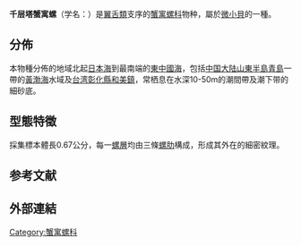 {{Speciesbox
 | taxon = Seila laqueata
 | display_parents = 5
 | authority = (Gould, 1861)
 | synonyms_ref = {{r|WoRMS_592299}}
 | synonyms =
* ''Notoseila laqueata'' {{small|(Gould, 1861)}}
}}

'''千层塔蟹寓螺'''（学名：''{{lang|la|Seila laqueata}}''）是[[翼舌類|翼舌類]]支序的[[蟹寓螺科|蟹寓螺科]]物种{{r|shell_790 |WoRMS_592299}}，屬於[[微小貝|微小貝]]的一種{{r|bigai}}。

==分佈==
本物種分佈的地域北起[[日本海|日本海]]到最南端的[[東中國海|東中國海]]{{r|bigai}}，包括[[中国大陆|中国大陆]][[山東半島|山東半島]][[青島|青島]]一帶的[[黃海|黃]][[渤海|渤海]]水域{{r|shelldoc_420090220138}}及[[台湾|台湾]]{{r|shell_790}}[[彰化縣|彰化縣]][[和美鎮|和美鎮]]{{r|shelldoc_000102}}，常栖息在水深10-50m{{r|bigai}}的潮間帶{{r|shelldoc_000102}}及潮下带{{r|shell_790}}的細砂底{{r|bigai}}。

==型態特徵==
採集標本體長0.67公分{{r|shelldoc_000102}}，每一[[螺層|螺層]]均由三條[[螺肋|螺肋]]構成{{r|shelldoc_000102}}，形成其外在的細密紋理。

==参考文献==
{{reflist|refs=
<ref name="bigai">{{cite web
 |url=http://bigai.world.coocan.jp/pic_book/data02/a1014.html
 |title=Notoseila laqueata [ ケシカニモリ ]
 |publisher=[[微小貝數據庫|微小貝數據庫]]
 |date=1997-02-25
 |access-date=2018-02-23
 |language=ja
 |archive-date=2020-02-01
 |archive-url=https://web.archive.org/web/20200201042008/http://bigai.world.coocan.jp/pic_book/data02/a1014.html
 |dead-url=yes
 }}</ref>
<ref name="shell_790">{{cite web
 |url=http://shell.sinica.edu.tw/chinese/shellbase_detail.php?science_no=790
 |title=国际贝库：千层塔蟹寓螺
 |publisher=台湾贝类资料库
 |access-date=2018-02-23
 |archive-date=2020-06-08
 |archive-url=https://web.archive.org/web/20200608022544/http://shell.sinica.edu.tw/chinese/shellbase_detail.php?science_no=790
 |dead-url=no
 }}</ref>
<ref name="shelldoc_000102">{{shelldoc_000102}}</ref>
<ref name="shelldoc_420090220138">{{shelldoc_420090220138}}</ref>
<ref name="WoRMS_592299">{{WoRMS |id=592299
 |title=''Seila laqueata'' (Gould, 1861)
 |last=Rosenberg |first=G. }}</ref>
}}

==外部連結==
{{Taxonbar}}
[[Category:蟹寓螺科|Category:蟹寓螺科]]
{{Mollusc-stub}}